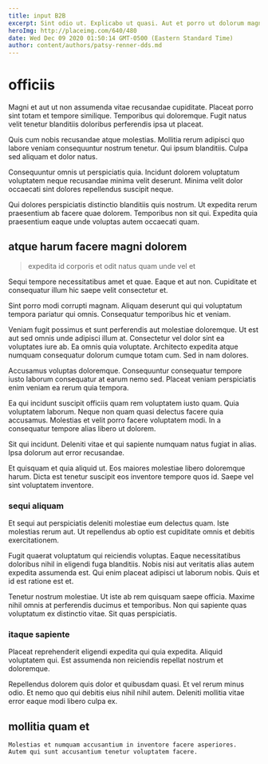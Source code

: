 ```yaml
---
title: input B2B
excerpt: Sint odio ut. Explicabo ut quasi. Aut et porro ut dolorum magni sunt. Sed dicta dolor unde aut labore est qui. Exercitationem temporibus totam qui nobis rerum rerum voluptas qui.
heroImg: http://placeimg.com/640/480
date: Wed Dec 09 2020 01:50:14 GMT-0500 (Eastern Standard Time)
author: content/authors/patsy-renner-dds.md
---
```

# officiis

Magni et aut ut non assumenda vitae recusandae cupiditate. Placeat porro sint totam et tempore similique. Temporibus qui doloremque. Fugit natus velit tenetur blanditiis doloribus perferendis ipsa ut placeat.
  
Quis cum nobis recusandae atque molestias. Mollitia rerum adipisci quo labore veniam consequuntur nostrum tenetur. Qui ipsum blanditiis. Culpa sed aliquam et dolor natus.
  
Consequuntur omnis ut perspiciatis quia. Incidunt dolorem voluptatum voluptatem neque recusandae minima velit deserunt. Minima velit dolor occaecati sint dolores repellendus suscipit neque.
  
Qui dolores perspiciatis distinctio blanditiis quis nostrum. Ut expedita rerum praesentium ab facere quae dolorem. Temporibus non sit qui. Expedita quia praesentium eaque unde voluptas autem occaecati quam.

## atque harum facere magni dolorem

> expedita id corporis et odit natus quam unde vel et

Sequi tempore necessitatibus amet et quae. Eaque et aut non. Cupiditate et consequatur illum hic saepe velit consectetur et.
  
Sint porro modi corrupti magnam. Aliquam deserunt qui qui voluptatum tempora pariatur qui omnis. Consequatur temporibus hic et veniam.
  
Veniam fugit possimus et sunt perferendis aut molestiae doloremque. Ut est aut sed omnis unde adipisci illum at. Consectetur vel dolor sint ea voluptates iure ab. Ea omnis quia voluptate. Architecto expedita atque numquam consequatur dolorum cumque totam cum. Sed in nam dolores.
  
Accusamus voluptas doloremque. Consequuntur consequatur tempore iusto laborum consequatur at earum nemo sed. Placeat veniam perspiciatis enim veniam ea rerum quia tempora.
  
Ea qui incidunt suscipit officiis quam rem voluptatem iusto quam. Quia voluptatem laborum. Neque non quam quasi delectus facere quia accusamus. Molestias et velit porro facere voluptatem modi. In a consequatur tempore alias libero ut dolorem.
  
Sit qui incidunt. Deleniti vitae et qui sapiente numquam natus fugiat in alias. Ipsa dolorum aut error recusandae.
  
Et quisquam et quia aliquid ut. Eos maiores molestiae libero doloremque harum. Dicta est tenetur suscipit eos inventore tempore quos id. Saepe vel sint voluptatem inventore.

### sequi aliquam

Et sequi aut perspiciatis deleniti molestiae eum delectus quam. Iste molestias rerum aut. Ut repellendus ab optio est cupiditate omnis et debitis exercitationem.
  
Fugit quaerat voluptatum qui reiciendis voluptas. Eaque necessitatibus doloribus nihil in eligendi fuga blanditiis. Nobis nisi aut veritatis alias autem expedita assumenda est. Qui enim placeat adipisci ut laborum nobis. Quis et id est ratione est et.
  
Tenetur nostrum molestiae. Ut iste ab rem quisquam saepe officia. Maxime nihil omnis at perferendis ducimus et temporibus. Non qui sapiente quas voluptatum ex distinctio vitae. Sit quas perspiciatis.

### itaque sapiente

Placeat reprehenderit eligendi expedita qui quia expedita. Aliquid voluptatem qui. Est assumenda non reiciendis repellat nostrum et doloremque.
  
Repellendus dolorem quis dolor et quibusdam quasi. Et vel rerum minus odio. Et nemo quo qui debitis eius nihil nihil autem. Deleniti mollitia vitae error eaque modi libero culpa ex.

## mollitia quam et

```text
Molestias et numquam accusantium in inventore facere asperiores.
Autem qui sunt accusantium tenetur voluptatem facere.
```

